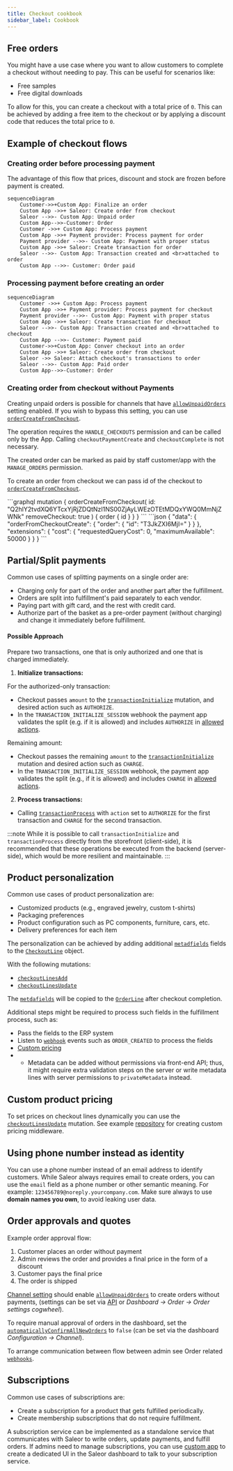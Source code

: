 ```yaml
---
title: Checkout cookbook
sidebar_label: Cookbook
---
```



## Free orders

You might have a use case where you want to allow customers to complete a checkout without needing to pay. This can be useful for scenarios like:

- Free samples
- Free digital downloads

To allow for this, you can create a checkout with a total price of `0`. This can be achieved by adding a free item to the checkout or by applying a discount code that reduces the total price to `0`.

## Example of checkout flows

### Creating order before processing payment

The advantage of this flow that prices, discount and stock are frozen before payment is created.

```mermaid
sequenceDiagram
    Customer->>+Custom App: Finalize an order
    Custom App ->>+ Saleor: Create order from checkout
    Saleor -->>- Custom App: Unpaid order
    Custom App-->>-Customer: Order
    Customer ->>+ Custom App: Process payment
    Custom App ->>+ Payment provider: Process payment for order
    Payment provider -->>- Custom App: Payment with proper status
    Custom App ->>+ Saleor: Create transaction for order
    Saleor -->>- Custom App: Transaction created and <br>attached to order
    Custom App -->>- Customer: Order paid
```

### Processing payment before creating an order

```mermaid
sequenceDiagram
    Customer ->>+ Custom App: Process payment
    Custom App ->>+ Payment provider: Process payment for checkout
    Payment provider -->>- Custom App: Payment with proper status
    Custom App ->>+ Saleor: Create transaction for checkout
    Saleor -->>- Custom App: Transaction created and <br>attached to checkout
    Custom App -->>- Customer: Payment paid
    Customer->>+Custom App: Conver checkout into an order
    Custom App ->>+ Saleor: Create order from checkout
    Saleor ->> Saleor: Attach checkout's transactions to order
    Saleor -->>- Custom App: Paid order
    Custom App-->>-Customer: Order
```

### Creating order from checkout without Payments

Creating unpaid orders is possible for channels that have [`allowUnpaidOrders`](/api-reference/miscellaneous/objects/order-settings#ordersettingsallowunpaidordersboolean--) setting enabled.
If you wish to bypass this setting, you can use [`orderCreateFromCheckout`](api-reference/orders/mutations/order-create-from-checkout.mdx).

The operation requires the `HANDLE_CHECKOUTS` permission and can be called only by the App. Calling `checkoutPaymentCreate` and `checkoutComplete` is not necessary.

The created order can be marked as paid by staff customer/app with the `MANAGE_ORDERS` permission.

To create an order from checkout we can pass id of the checkout to [`orderCreateFromCheckout`](api-reference/orders/mutations/order-create-from-checkout.mdx).

<Tabs>
<TabItem value={"GraphQL"}>
```graphql
mutation {
  orderCreateFromCheckout(
    id: "Q2hlY2tvdXQ6YTcxYjRjZDQtNzI1NS00ZjAyLWEzOTEtMDQxYWQ0MmNjZWNk"
    removeCheckout: true
  ) {
    order {
      id
    }
  }
}
```
</TabItem>
<TabItem value={"Result"}>
```json
{
  "data": {
    "orderFromCheckoutCreate": {
      "order": {
        "id": "T3JkZXI6MjI="
      }
    }
  },
  "extensions": {
    "cost": {
      "requestedQueryCost": 0,
      "maximumAvailable": 50000
    }
  }
}
```
</TabItem>
</Tabs>


## Partial/Split payments

Common use cases of splitting payments on a single order are:

- Charging only for part of the order and another part after the fulfillment.
- Orders are split into fulfillment's paid separately to each vendor.
- Paying part with gift card, and the rest with credit card.
- Authorize part of the basket as a pre-order payment (without charging) and change it immediately before fulfillment.

#### Possible Approach
Prepare two transactions, one that is only authorized and one that is charged immediately.

1. **Initialize transactions:**

For the authorized-only transaction:
- Checkout passes `amount` to the [`transactionInitialize`](/api-reference/payments/mutations/transaction-initialize.mdx) mutation, and desired action such as `AUTHORIZE`.
- In the `TRANSACTION_INITIALIZE_SESSION` webhook the payment app validates the split (e.g. if it is allowed) and includes `AUTHORIZE` in [allowed actions](/developer/extending/webhooks/synchronous-events/transaction#response-4).

Remaining amount:
- Checkout passes the remaining `amount` to the [`transactionInitialize`](/api-reference/payments/mutations/transaction-initialize.mdx) mutation and desired action such as `CHARGE`.
- In the `TRANSACTION_INITIALIZE_SESSION` webhook, the payment app validates the split (e.g., if it is allowed) and includes `CHARGE` in [allowed actions](/developer/extending/webhooks/synchronous-events/transaction#response-4).

2. **Process transactions:**
 - Calling [`transactionProcess`](/api-reference/payments/mutations/transaction-process.mdx) with `action` set to `AUTHORIZE` for the first transaction and `CHARGE` for the second transaction.

:::note
While it is possible to call `transactionInitialize` and `transactionProcess` directly from the storefront (client-side), it is recommended that these operations be executed from the backend (server-side), which would be more resilient and maintainable.
:::

## Product personalization

Common use cases of product personalization are:

- Customized products (e.g., engraved jewelry, custom t-shirts)
- Packaging preferences
- Product configuration such as PC components, furniture, cars, etc.
- Delivery preferences for each item

The personalization can be achieved by adding additional [`metadfields`](/api-reference/checkout/objects/checkout-line.mdx#checkoutlinemetafieldstring--) fields to the [`CheckoutLine`](/api-reference/checkout/objects/checkout-line.mdx) object.

With the following mutations:
- [`checkoutLinesAdd`](/api-reference/checkout/mutations/checkout-lines-add.mdx)
- [`checkoutLinesUpdate`](/api-reference/checkout/mutations/checkout-lines-update.mdx)

The [`metdafields`](/api-reference/orders/objects/order-line.mdx#orderlinemetafieldstring--) will be copied to the [`OrderLine`](/api-reference/orders/objects/order-line.mdx) after checkout completion.

Additional steps might be required to process such fields in the fulfillment process, such as:

- Pass the fields to the ERP system
- Listen to [`webhook`](/developer/extending/webhooks/overview.mdx) events such as `ORDER_CREATED` to process the fields
- [Custom pricing](#custom-pricing)
- - Metadata can be added without permissions via front-end API; thus, it might require extra validation steps on the server or write metadata lines with server permissions to `privateMetadata` instead.

## Custom product pricing

To set prices on checkout lines dynamically you can use the [`checkoutLinesUpdate`](/api-reference/checkout/inputs/checkout-line-update-input.mdx#checkoutlineupdateinputpricepositivedecimal--) mutation.
See example [repository](https://github.com/saleor/saleor-app-checkout-prices) for creating custom pricing middleware.


## Using phone number instead as identity

You can use a phone number instead of an email address to identify customers. While Saleor always requires email to create orders, you can use the `email` field as a phone number or other semantic meaning. For example: `123456789@noreply.yourcompany.com`. Make sure always to use **domain names you own**, to avoid leaking user data.

## Order approvals and quotes

Example order approval flow:
1. Customer places an order without payment
2. Admin reviews the order and provides a final price in the form of a discount
3. Customer pays the final price
4. The order is shipped

[Channel setting](/developer/channels/configuration.mdx#allow-unpaid-orders) should enable [`allowUnpaidOrders`](/api-reference/orders/inputs/order-settings-input.mdx#ordersettingsinputallowunpaidordersboolean--) to create orders without payments, (settings can be set via [API](/api-reference/channels/mutations/channel-update.mdx) or _Dashboard -> Order -> Order settings cogwheel_).

To require manual approval of orders in the dashboard, set the [`automaticallyConfirmAllNewOrders`](/api-reference/orders/inputs/order-settings-input.mdx#ordersettingsinputautomaticallyconfirmallnewordersboolean--) to `false`
(can be set via the dashboard _Configuration -> Channel_).

To arrange communication between flow between admin see Order related [`webhooks`](/api-reference/webhooks/enums/webhook-sample-event-type-enum.mdx).


## Subscriptions

Common use cases of subscriptions are:

- Create a subscription for a product that gets fulfilled periodically.
- Create membership subscriptions that do not require fulfillment.

A subscription service can be implemented as a standalone service that communicates with Saleor to write orders, update payments, and fulfill orders.
If admins need to manage subscriptions, you can use [custom app](/developer/extending/apps/quickstart.mdx) to create a dedicated UI in the Saleor dashboard to talk to your subscription service.




